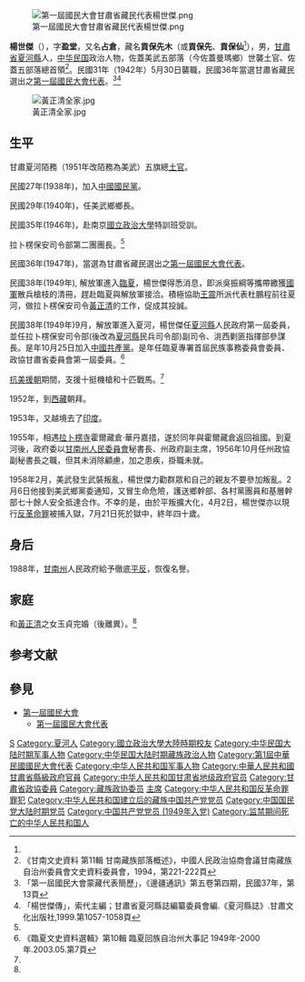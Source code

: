 {{Otheruses|other=名为杨世杰的其他人物|杨世杰}}

[[File:第一屆國民大會甘肅省藏民代表楊世傑.png|thumb]]

'''楊世傑'''（{{bd|1918年||1958年|7月21日|catIdx=Y楊}}），字'''盈堂'''，又名'''占倉'''，藏名'''貢保先木'''（或'''貢保先'''、'''貢保仙'''<ref name="甘南藏族部落概述" />），男，[[甘肅省|甘肅省]][[夏河縣|夏河縣]]人，[[中华民国|中华民国]]政治人物，佐蓋美武五部落（今佐蓋曼瑪鄉）世襲土官、佐蓋五部落總首領<ref name="甘南藏族部落概述">《甘南文史資料 第11輯 甘南藏族部落概述》，中國人民政治協商會議甘南藏族自治州委員會文史資料委員會，1994，第221-222頁</ref>。民國31年（1942年）5月30日襲職，民國36年當選甘肅省藏民選出之[[第一屆國民大會代表|第一屆國民大會代表]]。<ref>「第一屆國民大會蒙藏代表簡歷」，《邊疆通訊》第五卷第四期，民國37年，第13頁</ref><ref>「楊世傑傳」，索代主編；甘肅省夏河縣誌編纂委員會編.《夏河縣誌》.甘肅文化出版社,1999.第1057-1058頁</ref>

[[File:黃正清全家.jpg|thumb]]

== 生平 ==
甘肅夏河陌務（1951年改陌務為美武）五旗總[[土官|土官]]。

民國27年(1938年)，加入[[中國國民黨|中國國民黨]]。

民國29年(1940年)，任美武鄉鄉長。

民國35年(1946年)，赴南京[[國立政治大學|國立政治大學]]特訓班受訓。

拉卜楞保安司令部第二團團長。<ref name="甘南藏族部落概述" />

民國36年(1947年)，當選為甘肅省藏民選出之[[第一屆國民大會代表|第一屆國民大會代表]]。

民國38年(1949年), 解放軍進入[[臨夏|臨夏]]，楊世傑得悉消息，即派吳振綱等攜帶繳獲[[中華民國國軍|國軍]]散兵槍枝的清冊，趕赴臨夏與解放軍接洽。積極協助[[王震|王震]]所派代表杜鵬程前往夏河，做拉卜楞保安司令[[黃正清|黃正清]]的工作，促成其投誠。

民國38年(1949年)9月，解放軍進入夏河，楊世傑任[[夏河縣|夏河縣]]人民政府第一屆委員，並任拉卜楞保安司令部(後改為[[夏河縣|夏河縣]]民兵司令部)副司令、洮西剿匪指揮部參謀長。是年10月25日加入[[中國共產黨|中國共產黨]]。是年任臨夏專署首屆民族事務委員會委員、政協甘肅省委員會第一屆委員。<ref>《臨夏文史資料選輯》第10輯 臨夏回族自治州大事記 1949年-2000年.2003.05.第7頁</ref> 

[[抗美援朝|抗美援朝]]期間，支援十挺機槍和十匹戰馬。<ref name="甘南藏族部落概述" />

1952年，到[[西藏|西藏]]朝拜。

1953年，又越境去了[[印度|印度]]。

1955年，相遇[[拉卜楞寺|拉卜楞寺]]霍爾藏倉·華丹嘉措，遂於同年與霍爾藏倉返回祖國。到夏河後，政府委以[[甘南州|甘南州]][[人民委員會|人民委員會]]秘書長、州政府副主席，1956年10月任州政協副秘書長之職，但其未消除顧慮，加之患疾，掛職未就。

1958年2月，美武發生武裝叛亂，楊世傑力勸群眾和自己的親友不要參加叛亂。2月6日他接到美武鄉黨委通知，又冒生命危險，護送鄉幹部、各村黨團員和基層幹部七十餘人安全抵達合作。不幸的是，由於平叛擴大化，4月2日，楊世傑亦以現行[[反革命罪|反革命罪]]被捕入獄，7月21日死於獄中，終年四十歲。

== 身后 ==
1988年，[[甘南州|甘南州]]人民政府給予徹底[[平反|平反]]，恢復名譽。

== 家庭 ==
和[[黃正清|黃正清]]之女玉貞完婚（後離異）。<ref name="甘南藏族部落概述" />

== 参考文献 ==
{{Reflist}}

== 參見 ==
* [[第一屆國民大會|第一屆國民大會]]
** [[第一屆國民大會代表|第一屆國民大會代表]]

{{Authority control}}

{{DEFAULTSORT:Yang楊}}
[[Category:楊姓|S]]
[[Category:夏河人|Category:夏河人]]
[[Category:國立政治大學大陸時期校友|Category:國立政治大學大陸時期校友]]
[[Category:中华民国大陆时期军事人物|Category:中华民国大陆时期军事人物]]
[[Category:中华民国大陆时期藏族政治人物|Category:中华民国大陆时期藏族政治人物]]
[[Category:第1屆中華民國國民大會代表|Category:第1屆中華民國國民大會代表]]
[[Category:中华人民共和国军事人物|Category:中华人民共和国军事人物]]
[[Category:中華人民共和國甘肅省縣級政府官員|Category:中華人民共和國甘肅省縣級政府官員]]
[[Category:中华人民共和国甘肃省地级政府官员|Category:中华人民共和国甘肃省地级政府官员]]
[[Category:甘肅省政協委員|Category:甘肅省政協委員]]
[[Category:藏族政协委员|Category:藏族政协委员]]
[[Category:中華人民共和國副州長|主席]]
[[Category:中华人民共和国反革命罪罪犯|Category:中华人民共和国反革命罪罪犯]]
[[Category:中华人民共和国建立后的藏族中国共产党党员|Category:中华人民共和国建立后的藏族中国共产党党员]]
[[Category:中国国民党大陆时期党员|Category:中国国民党大陆时期党员]]
[[Category:中国共产党党员_(1949年入党)|Category:中国共产党党员 (1949年入党)]]
[[Category:监禁期间死亡的中华人民共和国人|Category:监禁期间死亡的中华人民共和国人]]